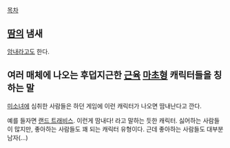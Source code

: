 [[목차]]

== [[땀]]의 냄새 ==
[[암내]]라고도 한다.

== 여러 매체에 나오는 후덥지근한 [[근육]] [[Macho|마초]]형 캐릭터들을 칭하는 말 ==
[[미소녀]]에 심취한 사람들은 하던 게임에 이런 캐릭터가 나오면 땀내난다고 깐다. 

예를 들자면 [[랜드 트래비스]]. 이런게 땀내다! 라고 말하는 듯한 캐릭터. 싫어하는 사람들이 많지만, 좋아하는 사람들도 꽤 되는 캐릭터 유형이다. 근데 좋아하는 사람들도 대부분 남자(...)
